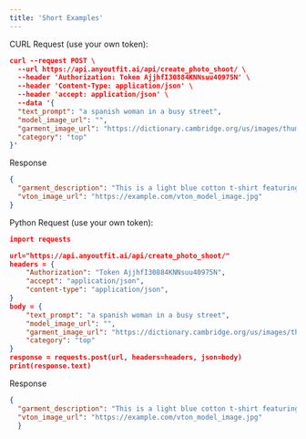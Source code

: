 ```yaml
---
title: 'Short Examples'
---
```

CURL Request (use your own token):

```json
curl --request POST \
  --url https://api.anyoutfit.ai/api/create_photo_shoot/ \
  --header 'Authorization: Token AjjhfI30884KNNsuu40975N' \
  --header 'Content-Type: application/json' \
  --header 'accept: application/json' \
  --data '{
  "text_prompt": "a spanish woman in a busy street",
  "model_image_url": "",
  "garment_image_url": "https://dictionary.cambridge.org/us/images/thumb/Tshirt_noun_001_18267_2.jpg",
  "category": "top"
}'
```

Response
```json
{
  "garment_description": "This is a light blue cotton t-shirt featuring a Levi logo on the chest.","model_image_url": "https://example.com/generated_model.jpg",
  "vton_image_url": "https://example.com/vton_model_image.jpg"
}
```

Python Request (use your own token):
```json
import requests

url="https://api.anyoutfit.ai/api/create_photo_shoot/"
headers = {
    "Authorization": "Token AjjhfI30884KNNsuu40975N",
    "accept": "application/json",
    "content-type": "application/json",
}
body = {
    "text_prompt": "a spanish woman in a busy street",
    "model_image_url": "",
    "garment_image_url": "https://dictionary.cambridge.org/us/images/thumb/Tshirt_noun_001_18267_2.jpg",
    "category": "top"
}
response = requests.post(url, headers=headers, json=body)
print(response.text)
```

Response
```json
{
  "garment_description": "This is a light blue cotton t-shirt featuring a small red Levi logo on the chest.","model_image_url": "https://example.com/generated_model.jpg",
  "vton_image_url": "https://example.com/vton_model_image.jpg"
  }
```